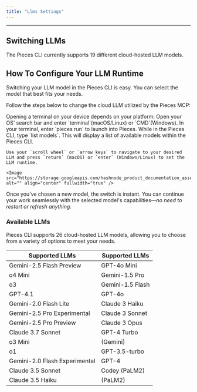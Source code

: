 ```yaml
---
title: "Llms Settings"
---
```


***

## Switching LLMs

The Pieces CLI currently supports 19 different cloud-hosted LLM models.

## How To Configure Your LLM Runtime

Switching your LLM model in the Pieces CLI is easy. You can select the model that best fits your needs.

Follow the steps below to change the cloud LLM utilized by the Pieces MCP:

<Steps>
  <Step title="Open a Terminal">
    Opening a terminal on your device depends on your platform: Open your OS’ search bar and enter `terminal`(macOS/Linux) or `CMD`(Windows).
  </Step>

  <Step title="Start Pieces CLI">
    In your terminal, enter `pieces run` to launch into Pieces.
  </Step>

  <Step title="Open Models and Change">
    While in the Pieces CLI, type `list models`. This will display a list of available models within the Pieces CLI.

    Use your `scroll wheel` or `arrow keys` to navigate to your desired LLM and press `return` (macOS) or `enter` (Windows/Linux) to set the LLM runtime.

    <Image src="https://storage.googleapis.com/hashnode_product_documentation_assets/cli_assets/pieces_copilot/llms_settings/available_models.png" alt="" align="center" fullwidth="true" />
  </Step>
</Steps>

Once you’ve chosen a new model, the switch is instant. You can continue your work seamlessly with the selected model's capabilities—*no need to restart or refresh anything.*

### Available LLMs

Pieces CLI supports 26 cloud-hosted LLM models, allowing you to choose from a variety of options to meet your needs.

| Supported LLMs                | Supported LLMs   |
| ----------------------------- | ---------------- |
| Gemini-2.5 Flash Preview      | GPT-4o Mini      |
| o4 Mini                       | Gemini-1.5 Pro   |
| o3                            | Gemini-1.5 Flash |
| GPT-4.1                       | GPT-4o           |
| Gemini-2.0 Flash Lite         | Claude 3 Haiku   |
| Gemini-2.5 Pro Experimental   | Claude 3 Sonnet  |
| Gemini-2.5 Pro Preview        | Claude 3 Opus    |
| Claude 3.7 Sonnet             | GPT-4 Turbo      |
| o3 Mini                       | (Gemini)         |
| o1                            | GPT-3.5-turbo    |
| Gemini-2.0 Flash Experimental | GPT-4            |
| Claude 3.5 Sonnet             | Codey (PaLM2)    |
| Claude 3.5 Haiku              | (PaLM2)          |
